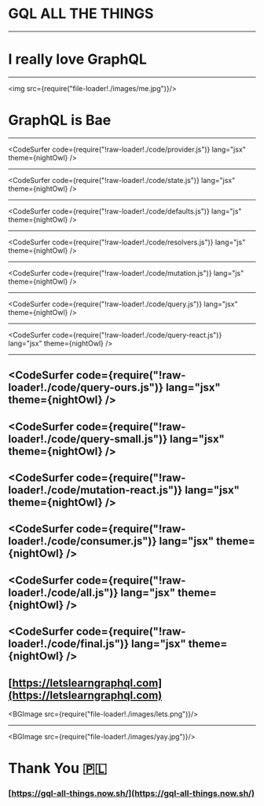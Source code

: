 


<Head>
  <title>GQL ALL THE THINGS</title>
</Head>

# GQL ALL THE THINGS

---

# I really love GraphQL

---


<img src={require("file-loader!./images/me.jpg")}/>

# GraphQL is Bae

---

<CodeSurfer
  code={require("!raw-loader!./code/provider.js")}
  lang="jsx"
  theme={nightOwl}
/>

---

<CodeSurfer
  code={require("!raw-loader!./code/state.js")}
  lang="jsx"
  theme={nightOwl}
/>

---

<CodeSurfer
  code={require("!raw-loader!./code/defaults.js")}
  lang="js"
  theme={nightOwl}
/>

---

<CodeSurfer
  code={require("!raw-loader!./code/resolvers.js")}
  lang="js"
  theme={nightOwl}
/>

---

<CodeSurfer
  code={require("!raw-loader!./code/mutation.js")}
  lang="js"
  theme={nightOwl}
/>

---

<CodeSurfer
  code={require("!raw-loader!./code/query.js")}
  lang="jsx"
  theme={nightOwl}
/>

---


<CodeSurfer
  code={require("!raw-loader!./code/query-react.js")}
  lang="jsx"
  theme={nightOwl}
/>

---

<CodeSurfer
  code={require("!raw-loader!./code/query-ours.js")}
  lang="jsx"
  theme={nightOwl}
/>
---

<CodeSurfer
  code={require("!raw-loader!./code/query-small.js")}
  lang="jsx"
  theme={nightOwl}
/>
---

<CodeSurfer
  code={require("!raw-loader!./code/mutation-react.js")}
  lang="jsx"
  theme={nightOwl}
/>
---

<CodeSurfer
  code={require("!raw-loader!./code/consumer.js")}
  lang="jsx"
  theme={nightOwl}
/>
---

<CodeSurfer
  code={require("!raw-loader!./code/all.js")}
  lang="jsx"
  theme={nightOwl}
/>
---

<CodeSurfer
  code={require("!raw-loader!./code/final.js")}
  lang="jsx"
  theme={nightOwl}
/>
---


## [https://letslearngraphql.com](https://letslearngraphql.com)

<BGImage src={require("file-loader!./images/lets.png")}/>

---


<BGImage src={require("file-loader!./images/yay.jpg")}/>

# Thank You 🇵🇱
### [https://gql-all-things.now.sh/](https://gql-all-things.now.sh/)

